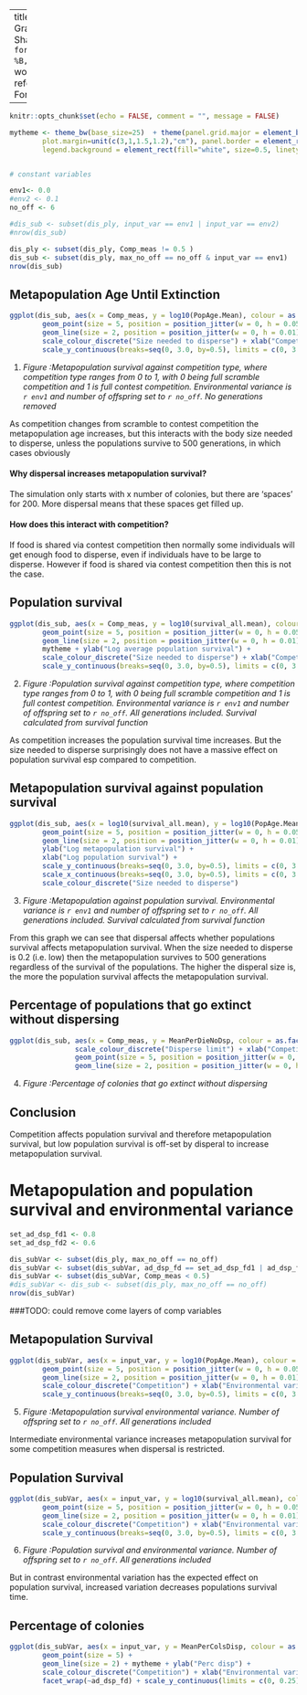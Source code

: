 
---
title: "Dispersal Model Graphs"
author: "Ruth Sharpe"
date: "`r format(Sys.time(), '%d %B, %Y')`"
output:
  word_document:
    reference_docx: FormatReferenceDoc.docx

---

```{r docSettings, include = FALSE}
knitr::opts_chunk$set(echo = FALSE, comment = "", message = FALSE)

mytheme <- theme_bw(base_size=25)  + theme(panel.grid.major = element_blank(), panel.grid.minor = element_blank(), panel.margin= unit(0.75, "lines"),
		plot.margin=unit(c(3,1,1.5,1.2),"cm"), panel.border = element_rect(fill = NA, colour = "black", linetype=1, size = 1), legend.position="bottom", 
		legend.background = element_rect(fill="white", size=0.5, linetype="solid", colour ="black"), legend.text=element_text(size=15))


# constant variables

env1<- 0.0
#env2 <- 0.1
no_off <- 6 

#dis_sub <- subset(dis_ply, input_var == env1 | input_var == env2)
#nrow(dis_sub)

dis_ply <- subset(dis_ply, Comp_meas != 0.5 )
dis_sub <- subset(dis_ply, max_no_off == no_off & input_var == env1)
nrow(dis_sub)

```



Metapopulation Age Until Extinction
---
```{r metapop, fig.height=12, fig.width=14}



ggplot(dis_sub, aes(x = Comp_meas, y = log10(PopAge.Mean), colour = as.factor(ad_dsp_fd))) + 
		geom_point(size = 5, position = position_jitter(w = 0, h = 0.05)) + 
		geom_line(size = 2, position = position_jitter(w = 0, h = 0.01)) + mytheme + ylab("Log max metapopulation age") + 
		scale_colour_discrete("Size needed to disperse") + xlab("Competition measure") +
		scale_y_continuous(breaks=seq(0, 3.0, by=0.5), limits = c(0, 3.0))

```

(@) _Figure :Metapopulation survival against competition type, where competition
type ranges from 0 to 1, with 0 being full scramble competition and 1 is full
contest competition. Environmental variance is `r env1` and number of offspring
set to `r no_off`. No generations removed_


As competition changes from scramble to contest competition the metapopulation
age increases, but this interacts with the body size needed to disperse, unless
the populations survive to 500 generations, in which cases obviously 


#### Why dispersal increases metapopulation survival?

The simulation only starts with x number of colonies, but there are ‘spaces’ for
200. More dispersal means that these spaces get filled up. 

#### How does this interact with competition? 

If food is shared via contest competition then normally some individuals will
get enough food to disperse, even if individuals have to be large to disperse. 
However if food is shared via contest competition then this is not the case.


Population survival
---

```{r popSurv, fig.height=12, fig.width=14}

ggplot(dis_sub, aes(x = Comp_meas, y = log10(survival_all.mean), colour = as.factor(ad_dsp_fd))) + 
		geom_point(size = 5, position = position_jitter(w = 0, h = 0.05)) + 
		geom_line(size = 2, position = position_jitter(w = 0, h = 0.01)) + 
		mytheme + ylab("Log average population survival") + 
		scale_colour_discrete("Size needed to disperse") + xlab("Competition measure") +
		scale_y_continuous(breaks=seq(0, 3.0, by=0.5), limits = c(0, 3.0)) 


```

(@) _Figure :Population survival against competition type, where competition
type ranges from 0 to 1, with 0 being full scramble competition and 1 is full
contest competition. Environmental variance is `r env1` and number of offspring
set to `r no_off`. All generations included. Survival calculated from survival
function_

As competition increases the population survival time increases. But the size
needed to disperse surprisingly does not have a massive effect on population
survival esp compared to competition.


Metapopulation survival against population survival
---


```{r MetSurvpopSurv, fig.height=12, fig.width=14}

ggplot(dis_sub, aes(x = log10(survival_all.mean), y = log10(PopAge.Mean), colour = as.factor(ad_dsp_fd)))  + 	mytheme +
		geom_point(size = 5, position = position_jitter(w = 0, h = 0.05)) + 
		geom_line(size = 2, position = position_jitter(w = 0, h = 0.01)) + 
		ylab("Log metapopulation survival") + 
		xlab("Log population survival") +
		scale_y_continuous(breaks=seq(0, 3.0, by=0.5), limits = c(0, 3.0)) +
		scale_x_continuous(breaks=seq(0, 3.0, by=0.5), limits = c(0, 3.0)) + 
		scale_colour_discrete("Size needed to disperse") 


```

(@) _Figure :Metapopulation against population survival. Environmental variance
is `r env1` and number of offspring set to `r no_off`. All generations included.
Survival calculated from survival function_

From this graph we can see that dispersal affects whether populations survival
affects metapopulation survival. When the size needed to disperse is 0.2 (i.e.
low) then the metapopulation survives to 500 generations regardless of the
survival of the populations. The higher the disperal size is, the more the
population survival affects the metapopulation survival.


Percentage of populations that go extinct without dispersing
-----

```{r popsExtNoDisp,  fig.height=12, fig.width=14}

ggplot(dis_sub, aes(x = Comp_meas, y = MeanPerDieNoDsp, colour = as.factor(ad_dsp_fd))) + mytheme + 
				scale_colour_discrete("Disperse limit") + xlab("Competition") + ylab("% of pops") +
				geom_point(size = 5, position = position_jitter(w = 0, h = 0.05)) + 
				geom_line(size = 2, position = position_jitter(w = 0, h = 0.01))


```
(@) _Figure :Percentage of colonies that go extinct without dispersing_



Conclusion
---
Competition affects population survival and therefore metapopulation survival,
but low population survival is off-set by disperal to increase metapopulation
survival.


Metapopulation and population survival and environmental variance
===


```{r envFile, include = FALSE}

set_ad_dsp_fd1 <- 0.8
set_ad_dsp_fd2 <- 0.6

dis_subVar <- subset(dis_ply, max_no_off == no_off)
dis_subVar <- subset(dis_subVar, ad_dsp_fd == set_ad_dsp_fd1 | ad_dsp_fd == set_ad_dsp_fd2)
dis_subVar <- subset(dis_subVar, Comp_meas < 0.5)
#dis_subVar <- dis_sub <- subset(dis_ply, max_no_off == no_off)
nrow(dis_subVar)

```

###TODO: could remove come layers of comp variables

Metapopulation Survival
---
```{r metapopVar, fig.height=12, fig.width=15}

ggplot(dis_subVar, aes(x = input_var, y = log10(PopAge.Mean), colour = as.factor(Comp_meas))) + 
		geom_point(size = 5, position = position_jitter(w = 0, h = 0.05)) + 
		geom_line(size = 2, position = position_jitter(w = 0, h = 0.01)) + mytheme + ylab("Log max metapopulation age") + 
		scale_colour_discrete("Competition") + xlab("Environmental variation") +
		scale_y_continuous(breaks=seq(0, 3.0, by=0.5), limits = c(0, 3.0)) + facet_wrap(~ad_dsp_fd)
```

(@) _Figure :Metapopulation survival environmental variance. Number of offspring
set to `r no_off`. All generations included_

Intermediate environmental variance increases metapopulation survival for some
competition measures when dispersal is restricted.

Population Survival
---
```{r PopSurVar, fig.height=12, fig.width=15}

ggplot(dis_subVar, aes(x = input_var, y = log10(survival_all.mean), colour = as.factor(Comp_meas))) + 
		geom_point(size = 5, position = position_jitter(w = 0, h = 0.05)) + 
		geom_line(size = 2, position = position_jitter(w = 0, h = 0.01)) + mytheme + ylab("Log max metapopulation age") + 
		scale_colour_discrete("Competition") + xlab("Environmental variation") +
		scale_y_continuous(breaks=seq(0, 3.0, by=0.5), limits = c(0, 3.0)) + facet_wrap(~ad_dsp_fd)
```

(@) _Figure :Population survival and environmental variance. Number of offspring
set to `r no_off`. All generations included_

But in contrast environmental variation has the expected effect on population
survival, increased variation decreases populations survival time.


Percentage of colonies 
---
```{r DispseralFreqVar, fig.height=12, fig.width=15}

ggplot(dis_subVar, aes(x = input_var, y = MeanPerColsDisp, colour = as.factor(Comp_meas))) + 
		geom_point(size = 5) + 
		geom_line(size = 2) + mytheme + ylab("Perc disp") + 
		scale_colour_discrete("Competition") + xlab("Environmental variation") +
		facet_wrap(~ad_dsp_fd) + scale_y_continuous(limits = c(0, 0.25))

```
